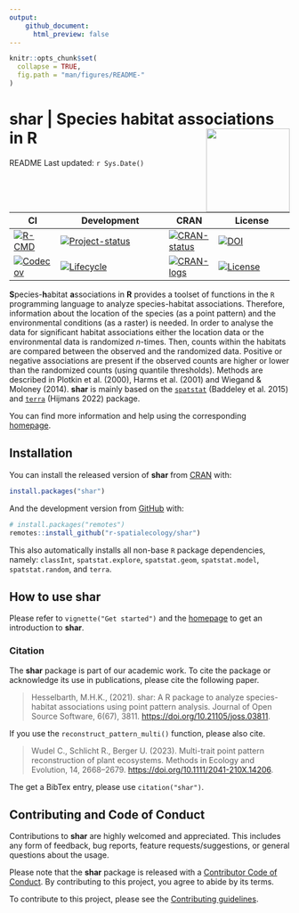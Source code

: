 ```yaml
---
output: 
    github_document:
      html_preview: false
---
```


<!-- README.md is generated from README.Rmd. Please edit that file -->

```r
knitr::opts_chunk$set(
  collapse = TRUE, 
  fig.path = "man/figures/README-"
)
```

# **shar** | **S**pecies **h**abitat **a**ssociations in **R** <img src="man/figures/logo.png" align="right" alt="" width="150" />

README Last updated: `r Sys.Date()`

<!-- badges: start -->

| CI | Development | CRAN | License |
|----|-------------|------|---------|
| [![R-CMD](https://github.com/r-spatialecology/shar/actions/workflows/R-CMD-check.yaml/badge.svg)](https://github.com/r-spatialecology/shar/actions/workflows/R-CMD-check.yaml) | [![Project-status](https://www.repostatus.org/badges/latest/active.svg)](https://www.repostatus.org/#active) | [![CRAN-status](https://www.r-pkg.org/badges/version/shar)](https://cran.r-project.org/package=shar) | [![DOI](https://img.shields.io/badge/JOSS-10.21105/joss.03811-yellow.svg)](https://doi.org/10.21105/joss.03811) | 
[![Codecov](https://codecov.io/gh/r-spatialecology/shar/graph/badge.svg)](https://app.codecov.io/gh/r-spatialecology/shar) | [![Lifecycle](https://img.shields.io/badge/lifecycle-stable-brightgreen.svg)](https://www.tidyverse.org/lifecycle/#stable) | [![CRAN-logs](https://cranlogs.r-pkg.org/badges/grand-total/shar)](http://cran.rstudio.com/web/packages/shar/index.html) | [![License](https://img.shields.io/badge/License-GPLv3-blue.svg)](https://www.gnu.org/licenses/gpl-3.0) |
<!-- badges: end -->

**S**pecies-**h**abitat **a**ssociations in **R** provides a toolset of functions in the `R` programming language to analyze species-habitat associations. Therefore, information about the location of the species (as a point pattern) and the environmental conditions (as a raster) is needed. In order to analyse the data for significant habitat associations either the location data or the environmental data is randomized *n*-times. Then, counts within the habitats are compared between the observed and the randomized data. Positive or negative associations are present if the observed counts are higher or lower than the randomized counts (using quantile thresholds). Methods are described in Plotkin et al. (2000), Harms et al. (2001) and Wiegand & Moloney (2014). **shar** is mainly based on the [`spatstat`](http://spatstat.org) (Baddeley et al. 2015) and [`terra`](https://rspatial.org/terra/) (Hijmans 2022) package.

You can find more information and help using the corresponding [homepage](https://r-spatialecology.github.io/shar/).

## Installation

You can install the released version of **shar** from [CRAN](https://cran.r-project.org/web/packages/shar/index.html) with:

```r
install.packages("shar")
```

And the development version from [GitHub](https://github.com/r-spatialecology/shar) with:

```r
# install.packages("remotes")
remotes::install_github("r-spatialecology/shar")
```

This also automatically installs all non-base `R` package dependencies, namely: `classInt`, `spatstat.explore`, `spatstat.geom`, `spatstat.model`, `spatstat.random`, and `terra`.

## How to use **shar**

Please refer to `vignette("Get started")` and the [homepage](https://r-spatialecology.github.io/shar/) to get an introduction to **shar**.

### Citation

The **shar** package is part of our academic work. To cite the package or acknowledge its use in publications, please cite the following paper.

> Hesselbarth, M.H.K., (2021). shar: A R package to analyze species-habitat associations using point pattern analysis. Journal of Open Source Software, 6(67), 3811. <https://doi.org/10.21105/joss.03811>.

If you use the `reconstruct_pattern_multi()` function, please also cite.

> Wudel C., Schlicht R., Berger U. (2023). Multi-trait point pattern reconstruction of plant ecosystems. Methods in Ecology and Evolution, 14, 2668–2679. <https://doi.org/10.1111/2041-210X.14206>.

The get a BibTex entry, please use `citation("shar")`.

## Contributing and Code of Conduct

Contributions to **shar** are highly welcomed and appreciated. This includes any form of feedback, bug reports, feature requests/suggestions, or general questions about the usage.

Please note that the **shar** package is released with a [Contributor Code of Conduct](CODE_OF_CONDUCT.md). By contributing to this project, you agree to abide by its terms.

To contribute to this project, please see the [Contributing guidelines](CONTRIBUTING.md).

